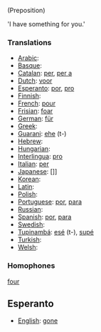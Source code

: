 (Preposition)

'I have something for you.'


===Translations===
*[[Arabic]]: [[]]
*[[Basque]]: [[]]
*[[Catalan]]: [[per]], [[per a]]
*[[Dutch]]: [[voor]]
*[[Esperanto]]: [[por]], [[pro]]
*[[Finnish]]: [[]]
*[[French]]: [[pour]]
*[[Frisian]]: [[foar]]
*[[German]]: [[für]]
*[[Greek]]: [[]]
*[[Guarani]]: [[ehe]] (t-)
*[[Hebrew]]: [[]]
*[[Hungarian]]: [[]]
*[[Interlingua]]: [[pro]]
*[[Italian]]: [[per]]
*[[Japanese]]: []]
*[[Korean]]: [[]]
*[[Latin]]: [[]]
*[[Polish]]: [[]]
*[[Portuguese]]: [[por]], [[para]]
*[[Russian]]: [[]]
*[[Spanish]]: [[por]], [[para]]
*[[Swedish]]: [[]]
*[[Tupinambá]]: [[esé]] (t-), [[supé]]
*[[Turkish]]: [[]]
*[[Welsh]]: [[]]

===Homophones===
[[four]]

==Esperanto==
*[[English]]: [[gone]]